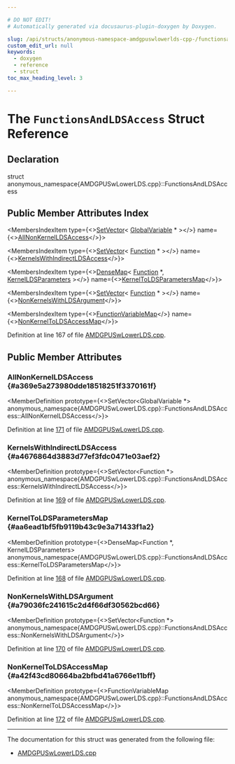 ```yaml
---

# DO NOT EDIT!
# Automatically generated via docusaurus-plugin-doxygen by Doxygen.

slug: /api/structs/anonymous-namespace-amdgpuswlowerlds-cpp-/functionsandldsaccess
custom_edit_url: null
keywords:
  - doxygen
  - reference
  - struct
toc_max_heading_level: 3

---
```





# The `FunctionsAndLDSAccess` Struct Reference

<DoxygenPage pluginConfig={pluginConfig}>



## Declaration

<CodeBlock>struct anonymous_namespace{AMDGPUSwLowerLDS.cpp}::FunctionsAndLDSAccess</CodeBlock>

## Public Member Attributes Index

<MembersIndex>

<MembersIndexItem
  type={<><a href="/docs/api/classes/llvm/setvector">SetVector</a>&lt; <a href="/docs/api/classes/llvm/globalvariable">GlobalVariable</a> &#42; &gt;</>}
  name={<><a href="#a369e5a273980dde18518251f3370161f">AllNonKernelLDSAccess</a></>}>
</MembersIndexItem>

<MembersIndexItem
  type={<><a href="/docs/api/classes/llvm/setvector">SetVector</a>&lt; <a href="/docs/api/classes/llvm/function">Function</a> &#42; &gt;</>}
  name={<><a href="#a4676864d3883d77ef3fdc0471e03aef2">KernelsWithIndirectLDSAccess</a></>}>
</MembersIndexItem>

<MembersIndexItem
  type={<><a href="/docs/api/classes/llvm/densemap">DenseMap</a>&lt; <a href="/docs/api/classes/llvm/function">Function</a> &#42;, <a href="/docs/api/structs/anonymous-namespace-amdgpuswlowerlds-cpp-/kernelldsparameters">KernelLDSParameters</a> &gt;</>}
  name={<><a href="#aa6ead1bf5fb9119b43c9e3a71433f1a2">KernelToLDSParametersMap</a></>}>
</MembersIndexItem>

<MembersIndexItem
  type={<><a href="/docs/api/classes/llvm/setvector">SetVector</a>&lt; <a href="/docs/api/classes/llvm/function">Function</a> &#42; &gt;</>}
  name={<><a href="#a79036fc241615c2d4f66df30562bcd66">NonKernelsWithLDSArgument</a></>}>
</MembersIndexItem>

<MembersIndexItem
  type={<><a href="/docs/api/namespaces/llvm/amdgpu/#a91adb9ce33ec5b4ca2f7cd5920aee3be">FunctionVariableMap</a></>}
  name={<><a href="#a42f43cd80664ba2bfbd41a6766e11bff">NonKernelToLDSAccessMap</a></>}>
</MembersIndexItem>

</MembersIndex>


Definition at line 167 of file <a href="/docs/api/files/lib/lib/target/lib/target/amdgpu/amdgpuswlowerlds-cpp">AMDGPUSwLowerLDS.cpp</a>.

<SectionDefinition>

## Public Member Attributes

### AllNonKernelLDSAccess {#a369e5a273980dde18518251f3370161f}

<MemberDefinition
  prototype={<>SetVector&lt;GlobalVariable &#42;&gt; anonymous&#95;namespace&#123;AMDGPUSwLowerLDS.cpp&#125;::FunctionsAndLDSAccess::AllNonKernelLDSAccess</>}>

Definition at line <a href="/docs/api/files/lib/lib/target/lib/target/amdgpu/amdgpuswlowerlds-cpp/#l00171">171</a> of file <a href="/docs/api/files/lib/lib/target/lib/target/amdgpu/amdgpuswlowerlds-cpp">AMDGPUSwLowerLDS.cpp</a>.
</MemberDefinition>

### KernelsWithIndirectLDSAccess {#a4676864d3883d77ef3fdc0471e03aef2}

<MemberDefinition
  prototype={<>SetVector&lt;Function &#42;&gt; anonymous&#95;namespace&#123;AMDGPUSwLowerLDS.cpp&#125;::FunctionsAndLDSAccess::KernelsWithIndirectLDSAccess</>}>

Definition at line <a href="/docs/api/files/lib/lib/target/lib/target/amdgpu/amdgpuswlowerlds-cpp/#l00169">169</a> of file <a href="/docs/api/files/lib/lib/target/lib/target/amdgpu/amdgpuswlowerlds-cpp">AMDGPUSwLowerLDS.cpp</a>.
</MemberDefinition>

### KernelToLDSParametersMap {#aa6ead1bf5fb9119b43c9e3a71433f1a2}

<MemberDefinition
  prototype={<>DenseMap&lt;Function &#42;, KernelLDSParameters&gt; anonymous&#95;namespace&#123;AMDGPUSwLowerLDS.cpp&#125;::FunctionsAndLDSAccess::KernelToLDSParametersMap</>}>

Definition at line <a href="/docs/api/files/lib/lib/target/lib/target/amdgpu/amdgpuswlowerlds-cpp/#l00168">168</a> of file <a href="/docs/api/files/lib/lib/target/lib/target/amdgpu/amdgpuswlowerlds-cpp">AMDGPUSwLowerLDS.cpp</a>.
</MemberDefinition>

### NonKernelsWithLDSArgument {#a79036fc241615c2d4f66df30562bcd66}

<MemberDefinition
  prototype={<>SetVector&lt;Function &#42;&gt; anonymous&#95;namespace&#123;AMDGPUSwLowerLDS.cpp&#125;::FunctionsAndLDSAccess::NonKernelsWithLDSArgument</>}>

Definition at line <a href="/docs/api/files/lib/lib/target/lib/target/amdgpu/amdgpuswlowerlds-cpp/#l00170">170</a> of file <a href="/docs/api/files/lib/lib/target/lib/target/amdgpu/amdgpuswlowerlds-cpp">AMDGPUSwLowerLDS.cpp</a>.
</MemberDefinition>

### NonKernelToLDSAccessMap {#a42f43cd80664ba2bfbd41a6766e11bff}

<MemberDefinition
  prototype={<>FunctionVariableMap anonymous&#95;namespace&#123;AMDGPUSwLowerLDS.cpp&#125;::FunctionsAndLDSAccess::NonKernelToLDSAccessMap</>}>

Definition at line <a href="/docs/api/files/lib/lib/target/lib/target/amdgpu/amdgpuswlowerlds-cpp/#l00172">172</a> of file <a href="/docs/api/files/lib/lib/target/lib/target/amdgpu/amdgpuswlowerlds-cpp">AMDGPUSwLowerLDS.cpp</a>.
</MemberDefinition>

</SectionDefinition>

<hr/>

The documentation for this struct was generated from the following file:

<ul>
<li><a href="/docs/api/files/lib/lib/target/lib/target/amdgpu/amdgpuswlowerlds-cpp">AMDGPUSwLowerLDS.cpp</a></li>
</ul>

</DoxygenPage>
